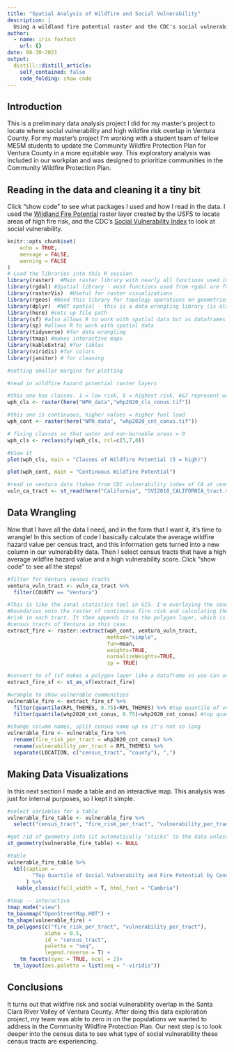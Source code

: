 ```yaml
---
title: "Spatial Analysis of Wildfire and Social Vulnerability"
description: |
  Using a wildland fire potential raster and the CDC's social vulnerability index to locate where high wildfire risk and high social vulnerability overlap in Ventura County.
author:
  - name: iris foxfoot
    url: {}
date: 06-30-2021
output:
  distill::distill_article:
    self_contained: false
    code_folding: show code
---
```

## Introduction

This is a preliminary data analysis project I did for my master's project to locate where social vulnerability and high wildfire risk overlap in Ventura County. For my master's project I'm working with a student team of fellow MESM students to update the Community Wildfire Protection Plan for Ventura County in a more equitable way. This exploratory analysis was included in our workplan and was designed to prioritize communities in the Community Wildfire Protection Plan.

## Reading in the data and cleaning it a tiny bit

Click "show code" to see what packages I used and how I read in the data. I used the [Wildland Fire Potential](https://www.firelab.org/sites/default/files/images/downloads/wfp_2012_classified_metadata_faq.pdf) raster layer created by the USFS to locate areas of high fire risk, and the CDC's [Social Vulnerability Index](https://www.atsdr.cdc.gov/placeandhealth/svi/documentation/SVI_documentation_2018.html) to look at social vulnerability.

```r
knitr::opts_chunk$set(
	echo = TRUE,
	message = FALSE,
	warning = FALSE
)
# Load the libraries into this R session
library(raster)  #Main raster library with nearly all functions used in this analysis
library(rgdal) #Spatial library - most functions used from rgdal are for vectors (shapefiles)
library(rasterVis)  #Useful for raster visualizations
library(rgeos) #Need this library for topology operations on geometries
library(dplyr)  #NOT spatial - this is a data wrangling library (is also part of tidyverse)
library(here) #sets up file path
library(sf) #also allows R to work with spatial data but as dataframes
library(sp) #allows R to work with spatial data
library(tidyverse) #for data wrangling
library(tmap) #makes interactive maps
library(kableExtra) #for tables
library(viridis) #for colors
library(janitor) # for cleaning

#setting smaller margins for plotting

#read in wildfire hazard potential raster layers

#this one has classes. 1 = low risk, 5 = highest risk, 6&7 represent water/non burnable areas
wph_cls <- raster(here("WPH_data","whp2020_cls_conus.tif"))

#this one is continuous, higher values = higher fuel load 
wph_cont <- raster(here("WPH_data", "whp2020_cnt_conus.tif"))

# fixing classes so that water and non-burnable areas = 0
wph_cls <- reclassify(wph_cls, rcl=c(5,7,0))

#View it
plot(wph_cls, main = "Classes of Wildfire Potential (5 = high)")

plot(wph_cont, main = "Continuous Wildfire Potential")

#read in ventura data (taken from CDC vulnerability index of CA at census level)
vuln_ca_tract <- st_read(here("California", "SVI2018_CALIFORNIA_tract.shp"))
```

## Data Wrangling

Now that I have all the data I need, and in the form that I want it, it's time to wrangle! In this section of code I basically calculate the average wildfire hazard value per census tract, and this information gets turned into a new column in our vulnerability data. Then I select census tracts that have a high average wildfire hazard value and a high vulnerability score. Click "show code" to see all the steps!

```r
#filter for Ventura census tracts
ventura_vuln_tract <- vuln_ca_tract %>% 
  filter(COUNTY == "Ventura")

#This is like the zonal statistics tool in GIS. I'm overlaying the census 
#boundaries onto the raster of continuous fire risk and calculating the mean 
#risk in each tract. It then appends it to the polygon layer, which is the 
#census tracts of Ventura in this case.
extract_fire <- raster::extract(wph_cont, ventura_vuln_tract, 
                                method="simple", 
                                fun=mean, 
                                weights=TRUE,
                                normalizeWeights=TRUE, 
                                sp = TRUE)

#convert to sf (sf makes a polygon layer like a dataframe so you can use tidyverse commands on it)
extract_fire_sf <- st_as_sf(extract_fire)

#wrangle to show vulnerable communities
vulnerable_fire <- extract_fire_sf %>% 
  filter(quantile(RPL_THEMES, 0.75)<RPL_THEMES) %>% #top quantile of vulnerability
  filter(quantile(whp2020_cnt_conus, 0.75)<whp2020_cnt_conus) #top quantile of fire risk

#change column names, split census name up so it's not so long
vulnerable_fire <- vulnerable_fire %>% 
  rename(fire_risk_per_tract = whp2020_cnt_conus) %>% 
  rename(vulnerability_per_tract = RPL_THEMES) %>% 
  separate(LOCATION, c("census_tract", "county"), ",")
```

## Making Data Visualizations

In this next section I made a table and an interactive map. This analysis was just for internal purposes, so I kept it simple. 

```r
#select variables for a table
vulnerable_fire_table <- vulnerable_fire %>% 
  select("census_tract", "fire_risk_per_tract", "vulnerability_per_tract") 

#get rid of geometry info (it automatically "sticks" to the data unless you tell it not to)
st_geometry(vulnerable_fire_table) <- NULL

#table
vulnerable_fire_table %>% 
  kbl(caption = 
        "Top Quartile of Social Vulnerabilty and Fire Potential by Census Tract"
      ) %>% 
   kable_classic(full_width = T, html_font = "Cambria")

#tmap -- interactive
tmap_mode("view")
tm_basemap("OpenStreetMap.HOT") +
tm_shape(vulnerable_fire) +
tm_polygons(c("fire_risk_per_tract", "vulnerability_per_tract"), 
            alpha = 0.5, 
            id = "census_tract", 
            palette = "seq", 
            legend.reverse = T) +
    tm_facets(sync = TRUE, ncol = 2)+
  tm_layout(aes.palette = list(seq = "-viridis"))
```
## Conclusions

It turns out that wildfire risk and social vulnerability overlap in the Santa Clara River Valley of Ventura County. After doing this data exploration project, my team was able to zero in on the populations we wanted to address in the Community Wildfire Protection Plan. Our next step is to look deeper into the census data to see what type of social vulnerability these census tracts are experiencing. 

